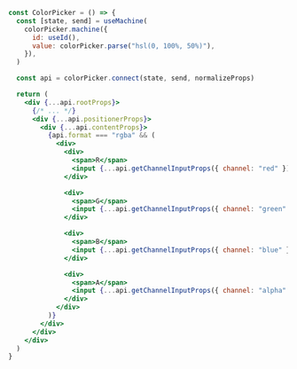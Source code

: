 ```jsx {16-38}
const ColorPicker = () => {
  const [state, send] = useMachine(
    colorPicker.machine({
      id: useId(),
      value: colorPicker.parse("hsl(0, 100%, 50%)"),
    }),
  )

  const api = colorPicker.connect(state, send, normalizeProps)

  return (
    <div {...api.rootProps}>
      {/* ... */}
      <div {...api.positionerProps}>
        <div {...api.contentProps}>
          {api.format === "rgba" && (
            <div>
              <div>
                <span>R</span>
                <input {...api.getChannelInputProps({ channel: "red" })} />
              </div>

              <div>
                <span>G</span>
                <input {...api.getChannelInputProps({ channel: "green" })} />
              </div>

              <div>
                <span>B</span>
                <input {...api.getChannelInputProps({ channel: "blue" })} />
              </div>

              <div>
                <span>A</span>
                <input {...api.getChannelInputProps({ channel: "alpha" })} />
              </div>
            </div>
          )}
        </div>
      </div>
    </div>
  )
}
```
